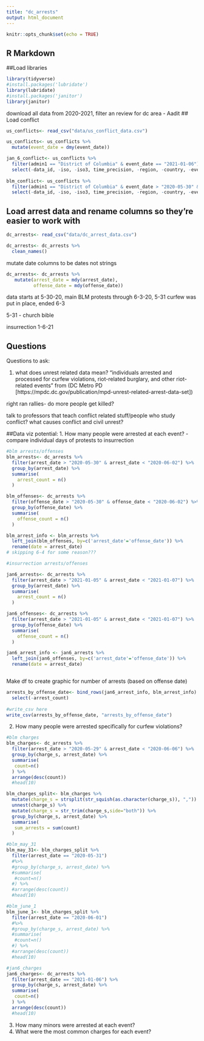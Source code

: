 ```yaml
---
title: "dc_arrests"
output: html_document
---
```


```r
knitr::opts_chunk$set(echo = TRUE)
```

## R Markdown

##Load libraries
```r
library(tidyverse)
#install.packages('lubridate')
library(lubridate)
#install.packages('janitor')
library(janitor)
```

download all data from 2020-2021, filter an review for dc area - Aadit
## Load conflict 

```r

us_conflicts<- read_csv("data/us_conflict_data.csv")

us_conflicts<- us_conflicts %>% 
  mutate(event_date = dmy(event_date))

jan_6_conflict<- us_conflicts %>% 
  filter(admin1 == "District of Columbia" & event_date == "2021-01-06") %>% 
  select(-data_id, -iso, -iso3, time_precision, -region, -country, -event_id_cnty, -event_id_no_cnty, -timestamp, -time_precision)
  
blm_conflict<- us_conflicts %>% 
  filter(admin1 == "District of Columbia" & event_date > "2020-05-30" & event_date < "2020-06-02") %>% 
  select(-data_id, -iso, -iso3, time_precision, -region, -country, -event_id_cnty, -event_id_no_cnty, -timestamp, -time_precision)


```


## Load arrest data and rename columns so they're easier to work with
```r
dc_arrests<- read_csv("data/dc_arrest_data.csv")

dc_arrests<- dc_arrests %>% 
  clean_names()

```
mutate date columns to be dates not strings
```r
dc_arrests<- dc_arrests %>% 
   mutate(arrest_date = mdy(arrest_date),
          offense_date = mdy(offense_date))
```
data starts at 5-30-20, main BLM protests through 6-3-20, 5-31 curfew was put in place, ended 6-3

5-31 - church bible 

insurrection 1-6-21

## Questions

Questions to ask:

1. what does unrest related data mean?
"individuals arrested and processed for curfew violations, riot-related burglary, and other riot-related events" from (DC Metro PD [https://mpdc.dc.gov/publication/mpd-unrest-related-arrest-data-set])

right ran rallies- do more people get killed?

talk to professors that teach conflict related stuff/people who study conflict? what causes conflict and civil unrest?

##Data viz potential: 
1. How many people were arrested at each event?
  - compare individual days of protests to insurrection
  
```r
#blm arrests/offenses
blm_arrests<- dc_arrests %>% 
  filter(arrest_date > "2020-05-30" & arrest_date < "2020-06-02") %>% 
  group_by(arrest_date) %>% 
  summarise(
    arrest_count = n()
  )

blm_offenses<- dc_arrests %>% 
  filter(offense_date > "2020-05-30" & offense_date < "2020-06-02") %>% 
  group_by(offense_date) %>% 
  summarise(
    offense_count = n()
  )

blm_arrest_info <- blm_arrests %>% 
  left_join(blm_offenses, by=c('arrest_date'='offense_date')) %>% 
  rename(date = arrest_date)
# skipping 6-4 for some reason???

#insurrection arrests/offenses

jan6_arrests<- dc_arrests %>% 
  filter(arrest_date > "2021-01-05" & arrest_date < "2021-01-07") %>% 
  group_by(arrest_date) %>% 
  summarise(
    arrest_count = n()
  )

jan6_offenses<- dc_arrests %>% 
  filter(arrest_date > "2021-01-05" & arrest_date < "2021-01-07") %>% 
  group_by(offense_date) %>% 
  summarise(
    offense_count = n()
  )

jan6_arrest_info <- jan6_arrests %>% 
  left_join(jan6_offenses, by=c('arrest_date'='offense_date')) %>% 
  rename(date = arrest_date)



```
  
Make df to create graphic for number of arrests (based on offense date)
```r

arrests_by_offense_date<- bind_rows(jan6_arrest_info, blm_arrest_info) %>% 
  select(-arrest_count)
  
#write_csv here
write_csv(arrests_by_offense_date, "arrests_by_offense_date")

```


  
2. How many people were arrested specifically for curfew violations? 

```r
#blm charges
blm_charges<- dc_arrests %>% 
  filter(arrest_date > "2020-05-29" & arrest_date < "2020-06-06") %>% 
  group_by(charge_s, arrest_date) %>% 
  summarise(
   count=n()
  ) %>% 
  arrange(desc(count)) 
  #head(10)

blm_charges_split<- blm_charges %>% 
  mutate(charge_s = strsplit(str_squish(as.character(charge_s)), ",")) %>% 
  unnest(charge_s) %>% 
  mutate(charge_s = str_trim(charge_s,side="both")) %>% 
  group_by(charge_s, arrest_date) %>% 
  summarise(
   sum_arrests = sum(count)
  )

#blm_may_31
blm_may_31<- blm_charges_split %>% 
  filter(arrest_date == "2020-05-31") 
  #%>% 
  #group_by(charge_s, arrest_date) %>% 
  #summarise(
   #count=n()
  #) %>% 
  #arrange(desc(count)) 
  #head(10)

#blm_june_1
blm_june_1<- blm_charges_split %>% 
  filter(arrest_date == "2020-06-01") 
  #%>% 
  #group_by(charge_s, arrest_date) %>% 
  #summarise(
   #count=n()
  #) %>% 
  #arrange(desc(count))
  #head(10)


```

```r

#jan6_charges
jan6_charges<- dc_arrests %>% 
  filter(arrest_date == "2021-01-06") %>% 
  group_by(charge_s, arrest_date) %>% 
  summarise(
   count=n()
  ) %>% 
  arrange(desc(count)) 
  #head(10)

```


3. How many minors were arrested at each event?
4. What were the most common charges for each event?


